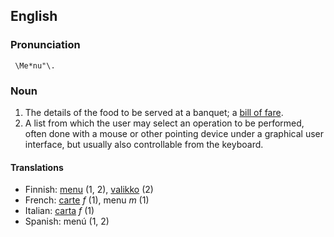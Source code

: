 ==English==
===Pronunciation===
  \Me*nu"\.

===Noun===

#The details of the food to be served at a banquet; a [[bill of fare]].
#A list from which the user may select an operation to be performed, often done with a mouse or other pointing device under a graphical user interface, but usually also controllable from the keyboard.

====Translations====
*Finnish: [[menu]] (1, 2), [[valikko]] (2)
*French: [[carte#French|carte]] ''f'' (1), menu ''m'' (1)
*Italian: [[carta#Italian|carta]] ''f'' (1)
*Spanish: menú (1, 2)